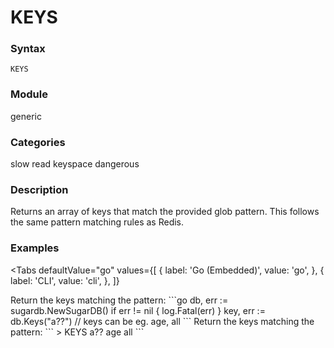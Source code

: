 
# KEYS

### Syntax
```
KEYS
```

### Module
<span className="acl-category">generic</span>

### Categories 
<span className="acl-category">slow</span>
<span className="acl-category">read</span>
<span className="acl-category">keyspace</span>
<span className="acl-category">dangerous</span>

### Description
Returns an array of keys that match the provided glob pattern. This follows the same pattern matching rules as Redis.

### Examples

<Tabs
  defaultValue="go"
  values={[
    { label: 'Go (Embedded)', value: 'go', },
    { label: 'CLI', value: 'cli', },
  ]}
>
  <TabItem value="go">
  Return the keys matching the pattern:
  ```go
  db, err := sugardb.NewSugarDB()
  if err != nil {
    log.Fatal(err)
  }
  key, err := db.Keys("a??")
  // keys can be eg. age, all
  ```
  </TabItem>
  <TabItem value="cli">
  Return the keys matching the pattern:
  ```
  > KEYS a??
  age
  all
  ```
  </TabItem>
</Tabs> 